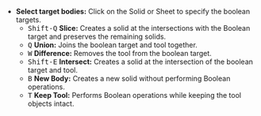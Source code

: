 - **Select target bodies:** Click on the Solid or Sheet to specify the boolean targets.
   - <kbd>Shift-Q</kbd> **Slice:** Creates a solid at the intersections with the Boolean target and preserves the remaining solids.
   - <kbd>Q</kbd> **Union:** Joins the boolean target and tool together.
   - <kbd>W</kbd> **Difference:** Removes the tool from the boolean target.
   - <kbd>Shift-E</kbd> **Intersect:** Creates a solid at the intersection of the boolean target and tool.
   - <kbd>B</kbd> **New Body:** Creates a new solid without performing Boolean operations.
   - <kbd>T</kbd> **Keep Tool:** Performs Boolean operations while keeping the tool objects intact.